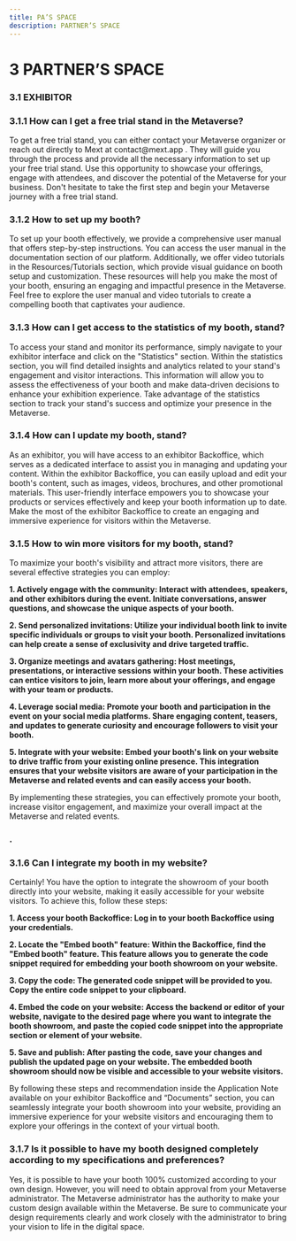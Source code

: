```yaml
---
title: PA’S SPACE
description: PARTNER’S SPACE
---
```


# **3	PARTNER’S SPACE**

### 3.1	EXHIBITOR 

### 3.1.1	How can I get a free trial stand in the Metaverse?

To get a free trial stand, you can either contact your Metaverse organizer or reach out directly to Mext at contact\@mext.app . They will guide you through the process and provide all the necessary information to set up your free trial stand. Use this opportunity to showcase your offerings, engage with attendees, and discover the potential of the Metaverse for your business. Don't hesitate to take the first step and begin your Metaverse journey with a free trial stand.

### 3.1.2	How to set up my booth? 

To set up your booth effectively, we provide a comprehensive user manual that offers step-by-step instructions. You can access the user manual in the documentation section of our platform. Additionally, we offer video tutorials in the Resources/Tutorials section, which provide visual guidance on booth setup and customization. These resources will help you make the most of your booth, ensuring an engaging and impactful presence in the Metaverse. Feel free to explore the user manual and video tutorials to create a compelling booth that captivates your audience.

### 3.1.3	How can I get access to the statistics of my booth, stand? 

To access your stand and monitor its performance, simply navigate to your exhibitor interface and click on the "Statistics" section. Within the statistics section, you will find detailed insights and analytics related to your stand's engagement and visitor interactions. This information will allow you to assess the effectiveness of your booth and make data-driven decisions to enhance your exhibition experience. Take advantage of the statistics section to track your stand's success and optimize your presence in the Metaverse.

### 3.1.4	How can I update my booth, stand? 

As an exhibitor, you will have access to an exhibitor Backoffice, which serves as a dedicated interface to assist you in managing and updating your content. Within the exhibitor Backoffice, you can easily upload and edit your booth's content, such as images, videos, brochures, and other promotional materials. This user-friendly interface empowers you to showcase your products or services effectively and keep your booth information up to date. Make the most of the exhibitor Backoffice to create an engaging and immersive experience for visitors within the Metaverse.

### 3.1.5	How to win more visitors for my booth, stand?

To maximize your booth's visibility and attract more visitors, there are several effective strategies you can employ:

**1.	Actively engage with the community: Interact with attendees, speakers, and other exhibitors during the event. Initiate conversations, answer questions, and showcase the unique aspects of your booth.**

**2.	Send personalized invitations: Utilize your individual booth link to invite specific individuals or groups to visit your booth. Personalized invitations can help create a sense of exclusivity and drive targeted traffic.**

**3.	Organize meetings and avatars gathering: Host meetings, presentations, or interactive sessions within your booth. These activities can entice visitors to join, learn more about your offerings, and engage with your team or products.**

**4.	Leverage social media: Promote your booth and participation in the event on your social media platforms. Share engaging content, teasers, and updates to generate curiosity and encourage followers to visit your booth.**

**5.	Integrate with your website: Embed your booth's link on your website to drive traffic from your existing online presence. This integration ensures that your website visitors are aware of your participation in the Metaverse and related events and can easily access your booth.**

By implementing these strategies, you can effectively promote your booth, increase visitor engagement, and maximize your overall impact at the Metaverse and related events. 

### .

### 3.1.6	Can I integrate my booth in my website? 

Certainly! You have the option to integrate the showroom of your booth directly into your website, making it easily accessible for your website visitors. To achieve this, follow these steps:

**1.	Access your booth Backoffice: Log in to your booth Backoffice using your credentials.**

**2.	Locate the "Embed booth" feature: Within the Backoffice, find the "Embed booth" feature. This feature allows you to generate the code snippet required for embedding your booth showroom on your website.**

**3.	Copy the code: The generated code snippet will be provided to you. Copy the entire code snippet to your clipboard.**

**4.	Embed the code on your website: Access the backend or editor of your website, navigate to the desired page where you want to integrate the booth showroom, and paste the copied code snippet into the appropriate section or element of your website.**

**5.	Save and publish: After pasting the code, save your changes and publish the updated page on your website. The embedded booth showroom should now be visible and accessible to your website visitors.**

By following these steps and recommendation inside the Application Note available on your exhibitor Backoffice and “Documents” section, you can seamlessly integrate your booth showroom into your website, providing an immersive experience for your website visitors and encouraging them to explore your offerings in the context of your virtual booth.

### 3.1.7	Is it possible to have my booth designed completely according to my specifications and preferences?

Yes, it is possible to have your booth 100% customized according to your own design. However, you will need to obtain approval from your Metaverse administrator. The Metaverse administrator has the authority to make your custom design available within the Metaverse. Be sure to communicate your design requirements clearly and work closely with the administrator to bring your vision to life in the digital space.
